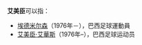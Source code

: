 '''艾美臣'''可以指：

*[[埃德米尔森|埃德米尔森]]（1976年－），巴西足球運動員
*[[艾美臣·艾華斯|艾美臣·艾華斯]]（1976年–），巴西足球运动员

{{Disambig|Cat=三字消歧义}}